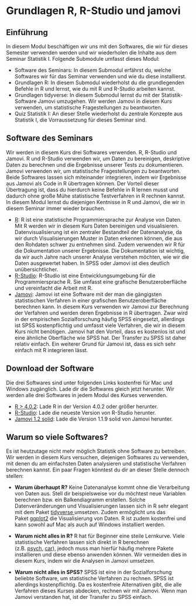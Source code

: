 # Grundlagen R, R-Studio und jamovi

## Einführung

In diesem Modul beschäftigen wir uns mit den Softwares, die wir für dieses Semester verwenden werden und wir wiederholen die Inhalte aus dem Seminar Statistik I. Folgende Submodule umfasst dieses Modul:

-   Software des Seminars: In diesem Submodul erfährst du, welche Softwares wir für das Seminar verwenden und wie du diese installierst.
-   Grundlagen R: In diesem Submodul wiederholst du die grundlegenden Befehle in R und lernst, wie du mit R und R-Studio arbeiten kannst.
-   Grundlagen tidyverse: In diesem Submodul lernst du mit der Statistik-Software Jamovi umzugehen. Wir werden Jamovi in diesem Kurs verwenden, um statistische Fragestellungen zu beantworten.
-   Quiz Statistik I: An dieser Stelle wiederholst du zentrale Konzepte aus Statistik I, die Vorraussetzung für dieses Seminar sind.

## Software des Seminars

Wir werden in diesem Kurs drei Softwares verwenden. R, R-Studio und Jamovi. R und R-Studio verwenden wir, um Daten zu bereinigen, deskriptive Daten zu berechnen und die Ergebnisse unserer Tests zu dokumentieren. Jamovi verwenden wir, um statistische Fragestellungen zu beantworten. Beide Softwares lassen sich miteinander integrieren, indem wir Ergebnisse aus Jamovi als Code in R übertragen können. Der Vorteil dieser Übertragung ist, dass du hierdurch keine Befehle in R lernen musst und dadurch ohne große Mühe statistische Testverfahren in R rechnen kannst. In diesem Modul lernst du diejenigen Kentnisse in R und Jamovi, die wir in diesem Seminar immer wieder brauchen.

-   [R](https://www.r-project.org/): R ist eine statistische Programmiersprache zur Analyse von Daten. Mit R werden wir in diesem Kurs Daten bereinigen und visualisieren. Datenvisualisierung ist ein zentraler Bestandteil der Datenanalyse, da wir durch Visualisierungen Muster in Daten erkennen können, die aus den Rohdaten schwer zu entnehmen sind. Zudem verwenden wir R für die Dokumentation unserer Ergebnisse. Die Dokumentation ist wichtig, da wir auch Jahre nach unserer Analyse verstehen möchten, wie wir die Daten ausgewertet haben. In SPSS oder Jamovi ist dies deutlich unübersichtlicher.
-   [R-Studio](https://rstudio.com/): R-Studio ist eine Entwicklungsumgebung für die Programmiersprache R. Sie umfasst eine grafische Benutzeroberfläche und vereinfacht die Arbeit mit R.
-   [Jamovi](https://www.jamovi.org/): Jamovi ist eine Software mit der man die gängigsten statistischen Verfahren in einer grafischen Benutzeroberfläche berechnen kann. In diesem Kurs verwenden wir Jamovi zur Berechnung der Verfahren und werden deren Ergebnisse in R übertragen. Zwar wird in der empirischen Sozialforschung häufig SPSS eingesetzt, allerdings ist SPSS kostenpflichtig und umfasst viele Verfahren, die wir in diesem Kurs nicht benötigen. Jamovi hat den Vorteil, dass es kostenlos ist und eine ähnliche Oberfläche wie SPSS hat. Der Transfer zu SPSS ist daher relativ einfach. Ein weiterer Grund für Jamovi ist, dass es sich sehr einfach mit R integrieren lässt.

## Download der Software

Die drei Softwares sind unter folgenden Links kostenfrei für Mac und Windows zugänglich. Lade dir die Softwares gleich jetzt herunter. Wir werden alle drei Softwares in jedem Modul des Kurses verwenden.

-   [R \> 4.0.2](https://ftp.gwdg.de/pub/misc/cran/): Lade R in der Version 4.0.2 oder größer herunter.
-   [R-Studio](https://rstudio.com/products/rstudio/download/): Lade die neueste Version von R-Studio herunter.
-   [Jamovi 1.2 solid](https://www.jamovi.org/download.html): Lade die Version 1.1.9 solid von Jamovi herunter.

## Warum so viele Softwares?

Es ist heutzutage nicht mehr möglich Statistik ohne Software zu betreiben. Wir werden in diesem Kurs versuchen, diejenigen Softwares zu verwenden, mit denen du am einfachsten Daten analysieren und statistische Verfahren berechnen kannst. Ein paar Fragen könntest du dir an dieser Stelle dennoch stellen: 

-   **Warum überhaupt R?** Keine Datenanalyse kommt ohne die Verarbeitung von Daten aus. Stell dir beispielsweise vor du möchtest neue Variablen berechnen bzw. ein Balkendiagramm erstellen. Solche Datenveränderungen und Visualisierungen lassen sich in R sehr elegant mit dem Paket [tidyverse ](https://www.tidyverse.org/)umsetzen. Zudem ermöglicht uns das Paket [ggplot2](https://ggplot2.tidyverse.org/) die Visualisierung von Daten. R ist zudem kostenfrei und kann sowohl auf Mac als auch auf Windows installiert werden.

-   **Warum nicht alles in R?** R hat für Beginner eine steile Lernkurve. Viele statistische Verfahren lassen sich direkt in R berechnen (z.B. [psych](https://cran.r-project.org/web/packages/psych/index.html), [car](https://cran.r-project.org/web/packages/car/index.html)), jedoch muss man hierfür häufig mehrere Pakete installieren und diese ebenso anwenden können. Wir vermeiden dies in diesem Kurs, indem wir die Analysen in Jamovi umsetzen.

-   **Warum nicht alles in SPSS?** SPSS ist eine in der Sozialforschung beliebte Software, um statistische Verfahren zu rechnen. SPSS ist allerdings kostenpflichtig. Da es kostenfreie Alternativen gibt, die alle Verfahren dieses Kurses abdecken, rechnen wir mit Jamovi. Wenn man Jamovi verstanden hat, ist der Transfer zu SPSS einfach.
